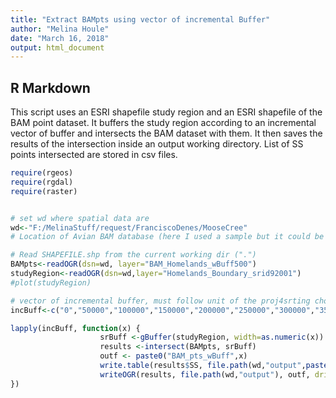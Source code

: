 ```yaml
---
title: "Extract BAMpts using vector of incremental Buffer"
author: "Melina Houle"
date: "March 16, 2018"
output: html_document
---
```



## R Markdown

This script uses an ESRI shapefile study region and an ESRI shapefile of the BAM point dataset. It buffers the study region according to an incremental vector of buffer and intersects the BAM dataset with them. It then saves the results of the intersection inside an output working directory. List of SS points intersected are stored in csv files. 

```r
require(rgeos)
require(rgdal)
require(raster)


# set wd where spatial data are
wd<-"F:/MelinaStuff/request/FranciscoDenes/MooseCree"
# Location of Avian BAM database (here I used a sample but it could be the whole)

# Read SHAPEFILE.shp from the current working dir (".")
BAMpts<-readOGR(dsn=wd, layer="BAM_Homelands_wBuff500")
studyRegion<-readOGR(dsn=wd,layer="Homelands_Boundary_srid92001")
#plot(studyRegion)

# vector of incremental buffer, must follow unit of the proj4srting chosen. Here buffers are in meters
incBuff<-c("0","50000","100000","150000","200000","250000","300000","350000","400000","450000","500000")

lapply(incBuff, function(x) {
                    srBuff <-gBuffer(studyRegion, width=as.numeric(x))
                    results <-intersect(BAMpts, srBuff)
                    outf <- paste0("BAM_pts_wBuff",x)
                    write.table(results$SS, file.path(wd,"output",paste0(outf,".csv")), row.names=FALSE, col.names=c("SS"))
                    writeOGR(results, file.path(wd,"output"), outf, driver="ESRI Shapefile")
})


```

